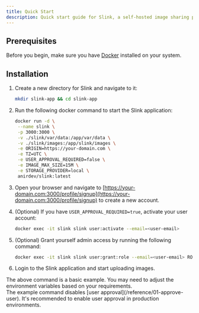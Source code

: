 ```yaml
---
title: Quick Start
description: Quick start guide for Slink, a self-hosted image sharing platform.
---
```



## Prerequisites

Before you begin, make sure you have [Docker](https://www.docker.com/) installed on your system.

## Installation

<Steps>

1. Create a new directory for Slink and navigate to it:

   ```bash
   mkdir slink-app && cd slink-app
   ```

2. Run the following docker command to start the Slink application:

   ```bash
   docker run -d \
    --name slink \
    -p 3000:3000 \
    -v ./slink/var/data:/app/var/data \
    -v ./slink/images:/app/slink/images \
    -e ORIGIN=https://your-domain.com \
    -e TZ=UTC \
    -e USER_APPROVAL_REQUIRED=false \
    -e IMAGE_MAX_SIZE=15M \
    -e STORAGE_PROVIDER=local \
    anirdev/slink:latest
   ```

3. Open your browser and navigate to [https://your-domain.com:3000/profile/signup](https://your-domain.com:3000/profile/signup) to create a new account.

4. (Optional) If you have `USER_APPROVAL_REQUIRED=true`, activate your user account:

   ```bash
   docker exec -it slink slink user:activate --email=<user-email>
   ```

5. (Optional) Grant yourself admin access by running the following command:

   ```bash
   docker exec -it slink slink user:grant:role --email=<user-email> ROLE_ADMIN
   ```

6. Login to the Slink application and start uploading images.

</Steps>

<Aside type="note">
  The above command is a basic example. You may need to adjust the environment
  variables based on your requirements.
</Aside>

<Aside type="caution">
  The example command disables [user approval](/reference/01-approve-user). It's
  recommended to enable user approval in production environments.
</Aside>
